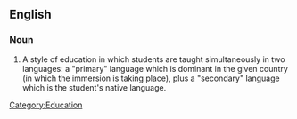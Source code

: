 ==English==
{{wikipedia}}

===Noun===
{{en-noun|head=[[parallel]] [[immersion]]|-}}

# A style of education in which students are taught simultaneously in two languages: a "primary" language which is dominant in the given country (in which the immersion is taking place), plus a "secondary" language which is the student's native language.

[[Category:Education]]